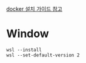 [docker 설치 가이드 참고](https://www.lainyzine.com/ko/article/a-complete-guide-to-how-to-install-docker-desktop-on-windows-10/)

# Window

```
wsl --install
wsl --set-default-version 2
```
